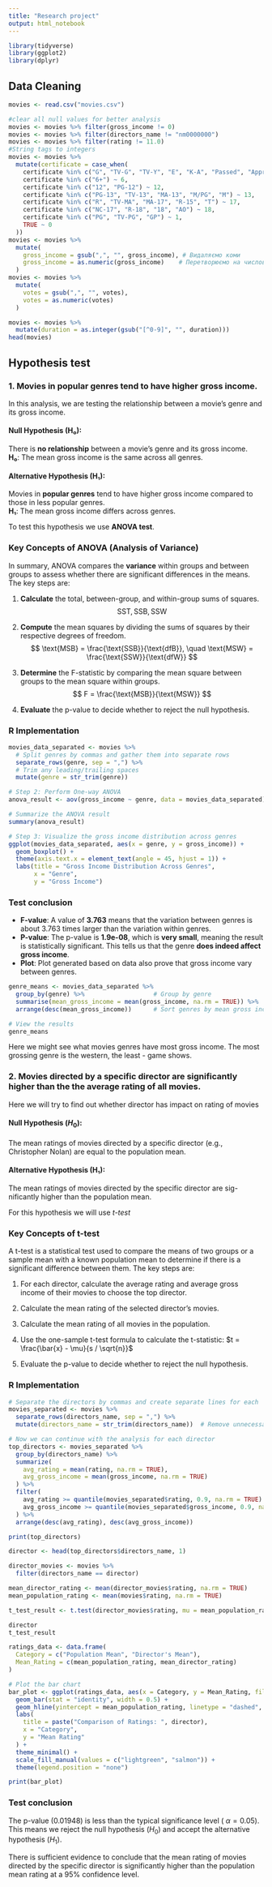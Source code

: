 ```yaml
---
title: "Research project"
output: html_notebook
---
```


```r
library(tidyverse)
library(ggplot2)
library(dplyr)
```

## Data Cleaning

```r
movies <- read.csv("movies.csv")
```

```r
#clear all null values for better analysis
movies <- movies %>% filter(gross_income != 0)
movies <- movies %>% filter(directors_name != "nm0000000")
movies <- movies %>% filter(rating != 11.0)
#String tags to integers
movies <- movies %>%
  mutate(certificate = case_when(
    certificate %in% c("G", "TV-G", "TV-Y", "E", "K-A", "Passed", "Approved") ~ 1,
    certificate %in% c("6+") ~ 6,
    certificate %in% c("12", "PG-12") ~ 12,
    certificate %in% c("PG-13", "TV-13", "MA-13", "M/PG", "M") ~ 13,
    certificate %in% c("R", "TV-MA", "MA-17", "R-15", "T") ~ 17,
    certificate %in% c("NC-17", "R-18", "18", "AO") ~ 18,
    certificate %in% c("PG", "TV-PG", "GP") ~ 1,
    TRUE ~ 0
  ))
movies <- movies %>%
  mutate(
    gross_income = gsub(",", "", gross_income), # Видаляємо коми
    gross_income = as.numeric(gross_income)    # Перетворюємо на числовий формат
  )
movies <- movies %>%
  mutate(
    votes = gsub(",", "", votes),
    votes = as.numeric(votes)
  )

movies <- movies %>%
  mutate(duration = as.integer(gsub("[^0-9]", "", duration)))
head(movies)

```

## Hypothesis test

### 1. Movies in popular genres tend to have higher gross income.

In this analysis, we are testing the relationship between a movie's genre and its gross income.

#### Null Hypothesis (H₀):

There is **no relationship** between a movie's genre and its gross income.\
**H₀**: The mean gross income is the same across all genres.

#### Alternative Hypothesis (H₁):

Movies in **popular genres** tend to have higher gross income compared to those in less popular genres.\
**H₁**: The mean gross income differs across genres.

To test this hypothesis we use **ANOVA test**.

### Key Concepts of ANOVA (Analysis of Variance)

In summary, ANOVA compares the **variance** within groups and between groups to assess whether there are significant differences in the means. The key steps are:

1.  **Calculate** the total, between-group, and within-group sums of squares. $$
    \text{SST}, \text{SSB}, \text{SSW}
    $$

2.  **Compute** the mean squares by dividing the sums of squares by their respective degrees of freedom. $$
    \text{MSB} = \frac{\text{SSB}}{\text{dfB}}, \quad \text{MSW} = \frac{\text{SSW}}{\text{dfW}}
    $$

3.  **Determine** the F-statistic by comparing the mean square between groups to the mean square within groups. $$
    F = \frac{\text{MSB}}{\text{MSW}}
    $$

4.  **Evaluate** the p-value to decide whether to reject the null hypothesis.

### R Implementation

```r
movies_data_separated <- movies %>%
  # Split genres by commas and gather them into separate rows
  separate_rows(genre, sep = ",") %>%
  # Trim any leading/trailing spaces
  mutate(genre = str_trim(genre))

# Step 2: Perform One-way ANOVA
anova_result <- aov(gross_income ~ genre, data = movies_data_separated)

# Summarize the ANOVA result
summary(anova_result)

# Step 3: Visualize the gross income distribution across genres
ggplot(movies_data_separated, aes(x = genre, y = gross_income)) +
  geom_boxplot() +
  theme(axis.text.x = element_text(angle = 45, hjust = 1)) +
  labs(title = "Gross Income Distribution Across Genres",
       x = "Genre",
       y = "Gross Income")
```

### Test conclusion

-   **F-value**: A value of **3.763** means that the variation between genres is about 3.763 times larger than the variation within genres.
-   **P-value**: The p-value is **1.9e-08**, which is **very small**, meaning the result is statistically significant. This tells us that the genre **does indeed affect gross income**.
-   **Plot**: Plot generated based on data also prove that gross income vary between genres.

```r
genre_means <- movies_data_separated %>%
  group_by(genre) %>%                   # Group by genre
  summarise(mean_gross_income = mean(gross_income, na.rm = TRUE)) %>%  # Calculate mean gross income for each genre
  arrange(desc(mean_gross_income))      # Sort genres by mean gross income in descending order

# View the results
genre_means
```

Here we might see what movies genres have most gross income. The most grossing genre is the western, the least - game shows.

### 2. Movies directed by a specific director are significantly higher than the the average rating of all movies.

Here we will try to find out whether director has impact on rating of movies

#### Null Hypothesis ($H_{0}$):

The mean ratings of movies directed by a specific director (e.g., Christopher Nolan) are equal to the population mean.

#### Alternative Hypothesis (H₁):

The mean ratings of movies directed by the specific director are sig- nificantly higher than the population mean.

For this hypothesis we will use *t-test*

### Key Concepts of t-test

A t-test is a statistical test used to compare the means of two groups or a sample mean with a known population mean to determine if there is a significant difference between them. The key steps are:

1.  For each director, calculate the average rating and average gross income of their movies to choose the top director.

2.  Calculate the mean rating of the selected director’s movies.

3.  Calculate the mean rating of all movies in the population.

4.  Use the one-sample t-test formula to calculate the t-statistic: $t = \frac{\bar{x} - \mu}{s / \sqrt{n}}$

5.  Evaluate the p-value to decide whether to reject the null hypothesis.

### R Implementation

```r
# Separate the directors by commas and create separate lines for each
movies_separated <- movies %>%
  separate_rows(directors_name, sep = ",") %>%
  mutate(directors_name = str_trim(directors_name))  # Remove unnecessary spaces

# Now we can continue with the analysis for each director
top_directors <- movies_separated %>%
  group_by(directors_name) %>%
  summarize(
    avg_rating = mean(rating, na.rm = TRUE),
    avg_gross_income = mean(gross_income, na.rm = TRUE)
  ) %>%
  filter(
    avg_rating >= quantile(movies_separated$rating, 0.9, na.rm = TRUE) &
    avg_gross_income >= quantile(movies_separated$gross_income, 0.9, na.rm = TRUE)
  ) %>%
  arrange(desc(avg_rating), desc(avg_gross_income))

print(top_directors)
```

```r
director <- head(top_directors$directors_name, 1)

director_movies <- movies %>%
  filter(directors_name == director)

mean_director_rating <- mean(director_movies$rating, na.rm = TRUE)
mean_population_rating <- mean(movies$rating, na.rm = TRUE)

t_test_result <- t.test(director_movies$rating, mu = mean_population_rating, alternative = "greater")

director
t_test_result  

ratings_data <- data.frame(
  Category = c("Population Mean", "Director's Mean"),
  Mean_Rating = c(mean_population_rating, mean_director_rating)
)

# Plot the bar chart
bar_plot <- ggplot(ratings_data, aes(x = Category, y = Mean_Rating, fill = Category)) +
  geom_bar(stat = "identity", width = 0.5) +
  geom_hline(yintercept = mean_population_rating, linetype = "dashed", color = "red", linewidth = 0.8, alpha = 0.7) +
  labs(
    title = paste("Comparison of Ratings: ", director),
    x = "Category",
    y = "Mean Rating"
  ) +
  theme_minimal() +
  scale_fill_manual(values = c("lightgreen", "salmon")) +
  theme(legend.position = "none")

print(bar_plot)
```

### Test conclusion

The p-value ($0.01948$) is less than the typical significance level ( $\alpha = 0.05$). This means we reject the null hypothesis ($H_{0}$) and accept the alternative hypothesis ($H_{1}$).

There is sufficient evidence to conclude that the mean rating of movies directed by the specific director is significantly higher than the population mean rating at a 95% confidence level.

